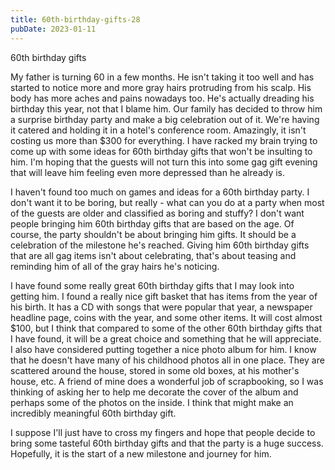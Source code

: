 ```yaml
---
title: 60th-birthday-gifts-28
pubDate: 2023-01-11
---
```


60th birthday gifts

My father is turning 60 in a few months. He isn't taking it too well and has started to notice more and more gray hairs protruding from his scalp. His body has more aches and pains nowadays too. He's actually dreading his birthday this year, not that I blame him. Our family has decided to throw him a surprise birthday party and make a big celebration out of it. We're having it catered and holding it in a hotel's conference room. Amazingly, it isn't costing us more than $300 for everything. I have racked my brain trying to come up with some ideas for 60th birthday gifts that won't be insulting to him. I'm hoping that the guests will not turn this into some gag gift evening that will leave him feeling even more depressed than he already is. 

I haven't found too much on games and ideas for a 60th birthday party. I don't want it to be boring, but really - what can you do at a party when most of the guests are older and classified as boring and stuffy? I don't want people bringing him 60th birthday gifts that are based on the age. Of course, the party shouldn't be about bringing him gifts. It should be a celebration of the milestone he's reached. Giving him 60th birthday gifts that are all gag items isn't about celebrating, that's about teasing and reminding him of all of the gray hairs he's noticing. 

I have found some really great 60th birthday gifts that I may look into getting him. I found a really nice gift basket that has items from the year of his birth. It has a CD with songs that were popular that year, a newspaper headline page, coins with the year, and some other items. It will cost almost $100, but I think that compared to some of the other 60th birthday gifts that I have found, it will be a great choice and something that he will appreciate. I also have considered putting together a nice photo album for him. I know that he doesn't have many of his childhood photos all in one place. They are scattered around the house, stored in some old boxes, at his mother's house, etc. A friend of mine does a wonderful job of scrapbooking, so I was thinking of asking her to help me decorate the cover of the album and perhaps some of the photos on the inside. I think that might make an incredibly meaningful 60th birthday gift. 

I suppose I'll just have to cross my fingers and hope that people decide to bring some tasteful 60th birthday gifts and that the party is a huge success. Hopefully, it is the start of a new milestone and journey for him.
